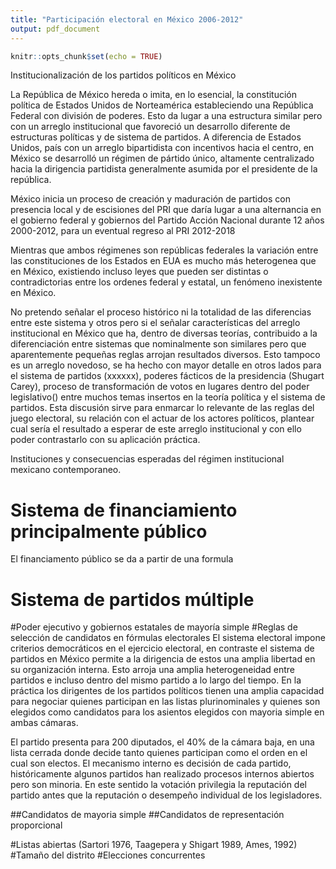 ```yaml
---
title: "Participación electoral en México 2006-2012"
output: pdf_document
---
```


```r
knitr::opts_chunk$set(echo = TRUE)
```

Institucionalización de los partidos políticos en México

La República de México hereda o imita, en lo esencial, la constitución política de Estados Unidos de Norteamérica estableciendo una República Federal con división de poderes. Esto da lugar a una estructura similar pero con un arreglo institucional que favoreció un desarrollo diferente de estructuras políticas y de sistema de partidos. A diferencia de Estados Unidos, país con un arreglo bipartidista con incentivos hacia el centro, en México se desarrolló un régimen de pártido único, altamente centralizado hacia la dirigencia partidista generalmente asumida por el presidente de la república. 

México inicia un proceso de creación y maduración de partidos con presencia local y de escisiones del PRI que daría lugar a una alternancia en el gobierno federal y gobiernos del Partido Acción Nacional durante 12 años 2000-2012, para un eventual regreso al PRI 2012-2018

Mientras que ambos régimenes son repúblicas federales la variación entre las constituciones de los Estados en EUA es mucho más heterogenea que en México, existiendo incluso leyes que pueden ser distintas o contradictorias entre los ordenes federal y estatal, un fenómeno inexistente en México. 

No pretendo señalar el proceso histórico ni la totalidad de las diferencias entre este sistema y otros pero si el señalar características del arreglo institucional en México que ha, dentro de diversas teorías, contribuido a la diferenciación entre sistemas que nominalmente son similares pero que aparentemente pequeñas reglas arrojan resultados diversos. Esto tampoco es un arreglo novedoso, se ha hecho con mayor detalle en otros lados para el sistema de partidos (xxxxxx), poderes fácticos de la presidencia (Shugart Carey), proceso de transformación de votos en lugares dentro del poder legislativo() entre muchos temas insertos en la teoría política y el sistema de partidos. Esta discusión sirve para enmarcar lo relevante de las reglas del juego electoral, su relación con el actuar de los actores políticos, plantear cual sería el resultado a esperar de este arreglo institucional y con ello poder contrastarlo con su aplicación práctica. 


Instituciones y consecuencias esperadas del régimen institucional mexicano contemporaneo.

# Sistema de financiamiento principalmente público
El financiamento público se da a partir de una formula

# Sistema de partidos múltiple
#Poder ejecutivo y gobiernos estatales de  mayoría simple
#Reglas de selección de candidatos en fórmulas electorales
El sistema electoral impone criterios democráticos en el ejercicio electoral, en contraste el sistema de partidos en México permite a la dirigencia de estos una amplia libertad en su organización interna. Esto arroja una amplia heterogeneidad entre partidos e incluso dentro del mismo partido a lo largo del tiempo. En la práctica los dirigentes de los partidos políticos tienen una amplia capacidad para negociar quienes participan en las listas plurinominales y quienes son elegidos como candidatos para los asientos elegidos con mayoria simple en ambas cámaras. 

El partido presenta para 200 diputados, el 40% de la cámara baja, en una lista cerrada donde decide tanto quienes participan como el orden en el cual son electos. El mecanismo interno es decisión de cada partido, históricamente algunos partidos han realizado procesos internos abiertos pero son minoria. En este sentido la votación privilegia la reputación del partido antes que la reputación o desempeño individual de los legisladores. 



##Candidatos de mayoria simple
##Candidatos de representación proporcional


#Listas abiertas (Sartori 1976, Taagepera y Shigart 1989, Ames, 1992)
#Tamaño del distrito
#Elecciones concurrentes 

